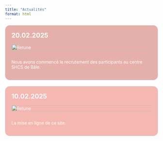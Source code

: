 ```yaml
---
title: "Actualités"
format: html
---
```


<div class="news-wrapper">
<div class="news-item red1">
  <h2>20.02.2025</h2>
  <img src="images/Logo_Universitätsspital_Basel.svg.png" alt="Retune" style="width:100%; max-width:600px;">
  <p>Nous avons commencé le recrutement des participants au centre SHCS de Bâle.</p>
</div>

<div class="news-item red2">
  <h2>10.02.2025</h2>
  <img src="images/logo2.png" alt="Retune" style="width:100%; max-width:600px;">
  <p>La mise en ligne de ce site.</p>
</div>

<style>
/* Layout wrapper for grouped hover effect */
.news-wrapper {
  display: flex;
  flex-direction: column;
  gap: 20px;
}

/* Base style for all news items */
.news-item {
  border: 1px solid #ccc;
  padding: 20px;
  color: white;
  border-radius: 15px;
  transition: all 0.3s ease;
}


/* Custom color classes */
.news-item.red1 {
  background-color: #E6B0AA;
}
.news-item.red2 {
  background-color: #F5B7B1;
}
.news-item.blue1 {
  background-color: #D7BDE2;
}
.news-item.blue2 {
  background-color: #D2B4DE;
}
.news-item.blue3 {
  background-color: #A9CCE3;
}
.news-item.blue4 {
  background-color: #AED6F1;
}
.news-item.green1 {
  background-color: #A3E4D7;
}
.news-item.green2 {
  background-color: #A2D9CE;
}
.news-item.green3 {
  background-color: #A9DFBF;
}
.news-item.green4 {
  background-color: #ABEBC6;
}
.news-item.yellow1 {
  background-color: #F9E79F;
}
.news-item.yellow2 {
  background-color: #FAD7A0;
}
.news-item.yellow3 {
  background-color: #F5CBA7;
}
.news-item.yellow4 {
  background-color: #EDBB99;
}

/* Image & heading tweaks */
.news-item img {
  max-width: 100%;
  height: auto;
  margin-bottom: 15px;
}
.news-item h2 {
  margin-top: 0;
}

/* 🔥 Hover effect to highlight one, fade others */
.news-wrapper:hover .news-item {
  opacity: 0.4;
  filter: grayscale(100%);
}
.news-item:hover {
  opacity: 1 !important;
  filter: none !important;
  transform: scale(1.02);
  box-shadow: 0 4px 20px rgba(0, 0, 0, 0.2);
  z-index: 2;
  position: relative;
}

</style>
